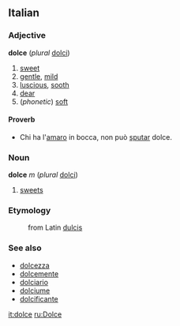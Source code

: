==Italian==
===Adjective===
'''dolce''' (''plural'' [[dolci]])

# [[sweet]]
# [[gentle]], [[mild]]
# [[luscious]], [[sooth]]
# [[dear]]
# (''phonetic'') [[soft]]

====Proverb====
*Chi ha l'[[amaro]] in bocca, non può [[sputare|sputar]] dolce.

===Noun===
'''dolce''' ''m'' (''plural'' [[dolci]])

# [[sweets]]

===Etymology===
:from Latin [[dulcis]]

===See also===
*[[dolcezza]]
*[[dolcemente]]
*[[dolciario]]
*[[dolciume]]
*[[dolcificante]]

[[it:dolce]]
[[ru:Dolce]]
